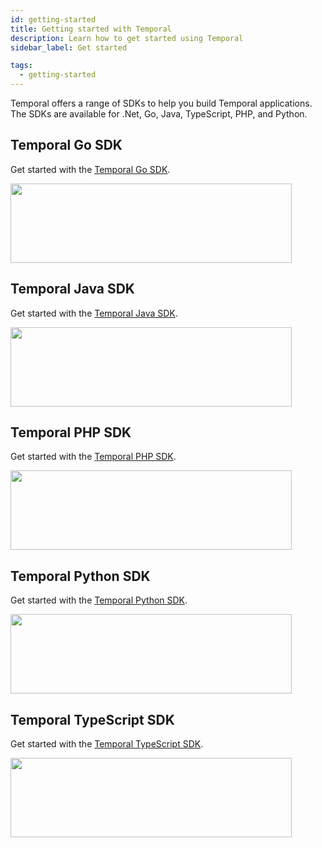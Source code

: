 ```yaml
---
id: getting-started
title: Getting started with Temporal
description: Learn how to get started using Temporal
sidebar_label: Get started

tags:
  - getting-started
---
```



Temporal offers a range of SDKs to help you build Temporal applications.
The SDKs are available for .Net, Go, Java, TypeScript, PHP, and Python.


## Temporal Go SDK

Get started with the [Temporal Go SDK](https://learn.temporal.io/getting_started/go).

[<img src="/get-started/go.svg" width="450" height="127"/>](https://learn.temporal.io/getting_started/go)

## Temporal Java SDK

Get started with the [Temporal Java SDK](https://learn.temporal.io/getting_started/java).

[<img src="/get-started/java.svg" width="450" height="127"/>](https://learn.temporal.io/getting_started/java)

## Temporal PHP SDK

Get started with the [Temporal PHP SDK](https://learn.temporal.io/getting_started/php).

[<img src="/get-started/php.svg" width="450" height="127"/>](https://learn.temporal.io/getting_started/php)

## Temporal Python SDK

Get started with the [Temporal Python SDK](https://learn.temporal.io/getting_started/python).

[<img src="/get-started/python.svg" width="450" height="127"/>](https://learn.temporal.io/getting_started/python)

## Temporal TypeScript SDK

Get started with the [Temporal TypeScript SDK](https://learn.temporal.io/getting_started/typescript).

[<img src="/get-started/typescript.svg" width="450" height="127"/>](https://learn.temporal.io/getting_started/typescript)


<!--
[![](/get-started/dotnet.svg)](https://learn.temporal.io/getting_started/dotnet)
Get started with the [Temporal .NET SDK](https://learn.temporal.io/getting_started/dotnet).
[![](/get-started/ruby.svg)](https://learn.temporal.io/getting_started/ruby)
-->


